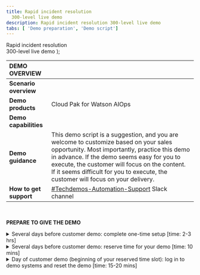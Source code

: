 ```yaml
---
title: Rapid incident resolution
  300-level live demo
description: Rapid incident resolution 300-level live demo
tabs: [ 'Demo preparation', 'Demo script']
---
```


  <span>
    Rapid incident resolution <br/> 300-level live demo
  </span> );

<span id="top"></span>

| DEMO OVERVIEW | |
| :---         | :--- |
| **Scenario overview** |  |
| **Demo products** | Cloud Pak for Watson AIOps |
| **Demo capabilities** |  |
| **Demo guidance** | This demo script is a suggestion, and you are welcome to customize based on your sales opportunity. Most importantly, practice this demo in advance. If the demo seems easy for you to execute, the customer will focus on the content. If it seems difficult for you to execute, the customer will focus on your delivery. |
| **How to get support** | <a href="https://ibm.enterprise.slack.com/app_redirect?channel=techdemos-automation-support" target="_blank" rel="noreferrer">#Techdemos-Automation-Support</a> Slack channel |

<br/>

**PREPARE TO GIVE THE DEMO**

<details>

<summary>Several days before customer demo: complete one-time setup [time: 2-3 hrs]</summary>
<br/>

1.	Register for access to <a href="https://cmc.coc-ibm.com/registration" target="_blank" rel="noreferrer">Center of Competency</a> (CoC)

<br/>

2.	Once you get an email confirming your access credentials, go to CoC's <a href="https://cmc.coc-ibm.com/aiops" target="_blank" rel="noreferrer">Cloud Pak for Watson AIOps cluster page</a>

<br/>

3.	You will be using the **Sabine** cluster. **IMPORTANT**: Watson AIOps is NOT currently multi-tenant. Therefore, only ONE USER can use the environment at a time. Otherwise, you risk overwriting/undoing other users’ demos. YOU MUST RESERVE YOUR TIMESLOT! The reservations are NOT self-enforcing, meaning it’s up to everyone to adhere to only using the demo during the time you’ve reserved and ensuring you finish up prior to the next person’s time slot.

<br/>

4.	Make sure you can access all components of the environment. To do so, you’ll reserve the cluster for self-enablement. You can also use this time to familiarize yourself with the navigation and flow of the demo. Follow the steps below to reserve your time slot:
<br/>
a.	Go to the <a href="https://cmc.coc-ibm.com/calendar/sabine" target="_blank" rel="noreferrer">reservations calendar</a>
<br/>
b.	Make sure your reservation will not interfere with other reservations. All geographies have access to the environment, so be mindful of other time zones. Choosing the weekly calendar view at the top right makes it easy to see the duration of reservations, or you can click on reservations to see details.
<br/>
c.	As a best practice, try not to schedule self-enablement directly after a customer demo reservation. You don’t want to accidentally kick a colleague out of the demo environment if their presentation runs long.
<br/>
d.	Reserve one or two hours, and choose self-enablement in the reservation pop-up. You don’t need any opportunity or revenue details to use the cluster for self-enablement.

<br/>

5.	In the <a href="https://cmc.coc-ibm.com/cluster/sabine" target="_blank" rel="noreferrer">Sabine cluster details</a>, go through the list of systems and test that you can access and log in to them with the provided credentials. Review the demo script to make sure you understand how each component interacts with others, when it gets used in the demo, and how to navigate between them. Refer to the demo script for detailed instructions.
<br/><br/>
a.	For logging into the IBM Automation Hub, use OpenShift as the authentication method.
<br/>
b.	The Slack channel you will use is called #sabine-qotd-reactive

<br/>

**[Go to top](#top)**

</details>

<details>

<summary>Several days before customer demo: reserve time for your demo [time: 10 mins]</summary>
<br/>

1.	Go to the <a href="https://cmc.coc-ibm.com/calendar/sabine" target="_blank" rel="noreferrer">reservations calendar</a>

<br/>

2.	Make sure your reservation will not interfere with other reservations. All geographies have access to the environment, so be mindful of other time zones. Choosing the weekly calendar view at the top right makes it easy to see duration of reservations, or you can click on reservations to see details, including who made the reservation.
<br/><br/>
a.	You may want to send a Slack/email to coordinate reservations, especially in the following cases: Someone has made a reservation for self-education, but you have a customer demo you’d like to give at the same time. Or if you need to reserve the environment directly after another person’s time slot ends, send them a note letting them know, so they can ensure to finish up before your time slot begins.

<br/>

3.	You will need a bit of time to set up prior to giving the demo (e.g., resetting the demo environment). Reserve the environment starting about 15-30 minutes before you actually want to start demo’ing.

<br/>

4.	To reserve your time slot, click on the day you want, and fill in the details in the pop-up menu. Make sure to fill in opportunity number, revenue, etc.

<br/>

**[Go to top](#top)**

</details>

<details>

<summary>Day of customer demo (beginning of your reserved time slot): log in to demo systems and reset the demo [time: 15-20 mins]</summary>
<br/>

1.	Open and log in to the systems listed in the <a href="https://cmc.coc-ibm.com/cluster/sabine" target="_blank" rel="noreferrer">Sabine cluster details</a>. Note: you will not need Grafana, OCP Console, or OCP/OKD Cluster for this demo.

<br/>

2.	It may be helpful to put your browser tabs in the order you’ll use them in the demo:
<br/><br/>
a.	Instana
<br/>
b.	Prometheus
<br/>
c.	ELK
<br/>
d.	Netcool
<br/>
e.	Anomaly generator
<br/>
f.	Slack
<br/>
g.	Automation hub

<br/>

3.	Reset the demo environment by going to Netcool -> Automation -> Runbooks, and click **Run** on the **Reset Demo** runbook. Click **Start Runbook**. Click **Run** on each automation step, and ensure it is successful. This process takes a minute or two to complete. Make sure you do it prior to getting in front of the customer.

<br/>

4.	Check that the #sabine-qotd-reactive Slack channel is cleared (no story/incident showing)

<br/>

5.	You’re ready to begin your demo! Go to the <a href="https://ibm-garage-tsa.github.io/platinum-demos/300-watson-aiops-rapid-incident-resolution/demo-script/" target="_blank" rel="noreferrer">demo script</a>

<br/>

6.	When you’re done with your demo, run the **Reset Demo** runbook again to reset it for the next person.

<br/>

**[Go to top](#top)**

</details>
